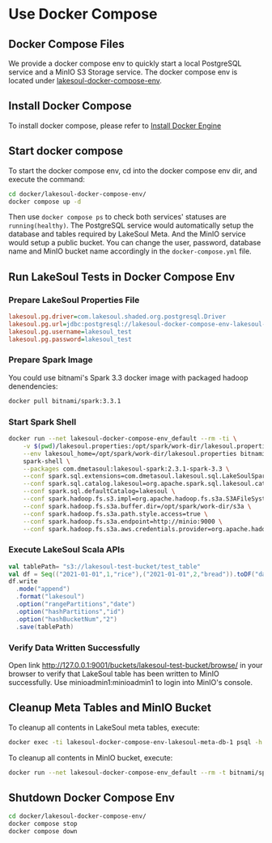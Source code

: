 # Use Docker Compose

## Docker Compose Files
We provide a docker compose env to quickly start a local PostgreSQL service and a MinIO S3 Storage service. The docker compose env is located under [lakesoul-docker-compose-env](https://github.com/lakesoul-io/LakeSoul/tree/main/docker/lakesoul-docker-compose-env).

## Install Docker Compose
To install docker compose, please refer to [Install Docker Engine](https://docs.docker.com/engine/install/)

## Start docker compose
To start the docker compose env, cd into the docker compose env dir, and execute the command:
```bash
cd docker/lakesoul-docker-compose-env/
docker compose up -d
```
Then use `docker compose ps` to check both services' statuses are `running(healthy)`. The PostgreSQL service would automatically setup the database and tables required by LakeSoul Meta. And the MinIO service would setup a public bucket. You can change the user, password, database name and MinIO bucket name accordingly in the `docker-compose.yml` file.

## Run LakeSoul Tests in Docker Compose Env
### Prepare LakeSoul Properties File
```ini title="lakesoul.properties"
lakesoul.pg.driver=com.lakesoul.shaded.org.postgresql.Driver
lakesoul.pg.url=jdbc:postgresql://lakesoul-docker-compose-env-lakesoul-meta-db-1:5432/lakesoul_test?stringtype=unspecified
lakesoul.pg.username=lakesoul_test
lakesoul.pg.password=lakesoul_test
```
### Prepare Spark Image
You could use bitnami's Spark 3.3 docker image with packaged hadoop denendencies:
```bash
docker pull bitnami/spark:3.3.1
```

### Start Spark Shell
```bash
docker run --net lakesoul-docker-compose-env_default --rm -ti \
    -v $(pwd)/lakesoul.properties:/opt/spark/work-dir/lakesoul.properties \
    --env lakesoul_home=/opt/spark/work-dir/lakesoul.properties bitnami/spark:3.3.1 \
    spark-shell \
    --packages com.dmetasoul:lakesoul-spark:2.3.1-spark-3.3 \
    --conf spark.sql.extensions=com.dmetasoul.lakesoul.sql.LakeSoulSparkSessionExtension \
    --conf spark.sql.catalog.lakesoul=org.apache.spark.sql.lakesoul.catalog.LakeSoulCatalog \
    --conf spark.sql.defaultCatalog=lakesoul \
    --conf spark.hadoop.fs.s3.impl=org.apache.hadoop.fs.s3a.S3AFileSystem \
    --conf spark.hadoop.fs.s3a.buffer.dir=/opt/spark/work-dir/s3a \
    --conf spark.hadoop.fs.s3a.path.style.access=true \
    --conf spark.hadoop.fs.s3a.endpoint=http://minio:9000 \
    --conf spark.hadoop.fs.s3a.aws.credentials.provider=org.apache.hadoop.fs.s3a.AnonymousAWSCredentialsProvider
```

### Execute LakeSoul Scala APIs
```scala
val tablePath= "s3://lakesoul-test-bucket/test_table"
val df = Seq(("2021-01-01",1,"rice"),("2021-01-01",2,"bread")).toDF("date","id","name")
df.write
  .mode("append")
  .format("lakesoul")
  .option("rangePartitions","date")
  .option("hashPartitions","id")
  .option("hashBucketNum","2")
  .save(tablePath)
```

### Verify Data Written Successfully
Open link http://127.0.0.1:9001/buckets/lakesoul-test-bucket/browse/ in your browser to verify that LakeSoul table has been written to MinIO successfully.
Use minioadmin1:minioadmin1 to login into MinIO's console.

## Cleanup Meta Tables and MinIO Bucket
To cleanup all contents in LakeSoul meta tables, execute:
```bash
docker exec -ti lakesoul-docker-compose-env-lakesoul-meta-db-1 psql -h localhost -U lakesoul_test -d lakesoul_test -f /meta_cleanup.sql
```
To cleanup all contents in MinIO bucket, execute:
```bash
docker run --net lakesoul-docker-compose-env_default --rm -t bitnami/spark:3.3.1 aws --no-sign-request --endpoint-url http://minio:9000 s3 rm --recursive s3://lakesoul-test-bucket/
```

## Shutdown Docker Compose Env
```bash
cd docker/lakesoul-docker-compose-env/
docker compose stop
docker compose down
```